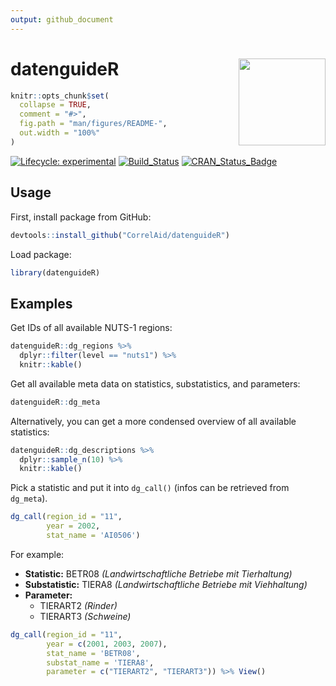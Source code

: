 ```yaml
---
output: github_document
---
```


<!-- README.md is generated from README.Rmd. Please edit that file -->

# datenguideR <img src='man/figures/logo.png' align="right" height="139" />


```r
knitr::opts_chunk$set(
  collapse = TRUE,
  comment = "#>",
  fig.path = "man/figures/README-",
  out.width = "100%"
)


```


<!-- badges: start -->
[![Lifecycle:
experimental](https://img.shields.io/badge/lifecycle-maturing-blue.svg)](https://www.tidyverse.org/lifecycle/#maturing)
[![Build_Status](https://travis-ci.org/CorrelAid/datenguideR.svg?branch=master)](https://travis-ci.org/CorrelAid/datenguideR)
[![CRAN_Status_Badge](http://www.r-pkg.org/badges/version/datenguideR)](https://cran.r-project.org/package=datenguideR)
<!-- badges: end -->


## Usage

First, install package from GitHub:

```r
devtools::install_github("CorrelAid/datenguideR")
```

Load package:

```r
library(datenguideR)
```

## Examples

Get IDs of all available NUTS-1 regions:


```r
datenguideR::dg_regions %>%
  dplyr::filter(level == "nuts1") %>%
  knitr::kable()
```

Get all available meta data on statistics, substatistics, and parameters:

```r
datenguideR::dg_meta 
```

Alternatively, you can get a more condensed overview of all available statistics:

```r
datenguideR::dg_descriptions %>%
  dplyr::sample_n(10) %>% 
  knitr::kable()
```


Pick a statistic and put it into `dg_call()` (infos can be retrieved from `dg_meta`).

```r
dg_call(region_id = "11",
        year = 2002,
        stat_name = 'AI0506')
```

For example:

  - **Statistic:** BETR08 *(Landwirtschaftliche Betriebe mit Tierhaltung)*
  - **Substatistic:** TIERA8 *(Landwirtschaftliche Betriebe mit Viehhaltung)*
  - **Parameter:** 
    - TIERART2 *(Rinder)*
    - TIERART3 *(Schweine)*
    
    
```r


dg_call(region_id = "11", 
        year = c(2001, 2003, 2007), 
        stat_name = 'BETR08', 
        substat_name = 'TIERA8', 
        parameter = c("TIERART2", "TIERART3")) %>% View()



```





